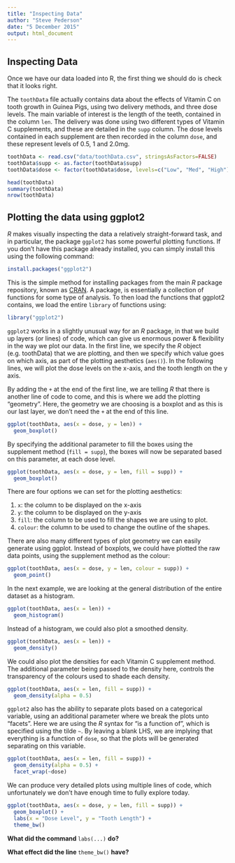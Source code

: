 ```yaml
---
title: "Inspecting Data"
author: "Steve Pederson"
date: "5 December 2015"
output: html_document
---
```


## Inspecting Data

Once we have our data loaded into R, the first thing we should do is check that it looks right.

The `toothData` file actually contains data about the effects of Vitamin C on tooth growth in Guinea Pigs, using two delivery methods, and three dose levels.
The main variable of interest is the length of the teeth, contained in the column `len`.
The delivery was done using two different types of Vitamin C supplements, and these are detailed in the `supp` column.
The dose levels contained in each supplement are then recorded in the column `dose`, and these represent levels of 0.5, 1 and 2.0mg.

```r
toothData <- read.csv("data/toothData.csv", stringsAsFactors=FALSE)
toothData$supp <- as.factor(toothData$supp)
toothData$dose <- factor(toothData$dose, levels=c("Low", "Med", "High"))
```

```r
head(toothData)
summary(toothData)
nrow(toothData)
```

## Plotting the data using ggplot2

*R* makes visually inspecting the data a relatively straight-forward task, and in particular, the package `ggplot2` has some powerful plotting functions.
If you don't have this package already installed, you can simply install this using the following command:

```r
install.packages("ggplot2")
```


This is the simple method for installing packages from the main *R* package repository, known as [CRAN](https://cran.r-project.org/).
A package, is essentially a collection of functions for some type of analysis.
To then load the functions that ggplot2 contains, we load the entire `library` of functions using:

```r
library("ggplot2")
```

`ggplot2` works in a slightly unusual way for an *R* package, in that we build up layers (or lines) of code, which can give us enormous power & flexibility in the way we plot our data.
In the first line, we specify the *R* object (e.g. toothData) that we are plotting, and then we specify which value goes on which axis, as part of the plotting aesthetics (`aes()`).
In the following lines, we will plot the dose levels on the x-axis, and the tooth length on the y axis.

By adding the `+` at the end of the first line, we are telling *R* that there is another line of code to come, and this is where we add the plotting "geometry".
Here, the geometry we are choosing is a boxplot and as this is our last layer, we don't need the `+` at the end of this line.

```r
ggplot(toothData, aes(x = dose, y = len)) +
  geom_boxplot()
```

By specifying the additional parameter to fill the boxes using the supplement method (`fill = supp`), the boxes will now be separated based on this parameter, at each dose level.


```r
ggplot(toothData, aes(x = dose, y = len, fill = supp)) +
  geom_boxplot()
```

There are four options we can set for the plotting aesthetics:

1. `x`: the column to be displayed on the x-axis
2. `y`: the column to be displayed on the y-axis
3. `fill`: the column to be used to fill the shapes we are using to plot.
4. `colour`: the column to be used to change the outline of the shapes.

There are also many different types of plot geometry we can easily generate using ggplot.
Instead of boxplots, we could have plotted the raw data points, using the supplement method as the colour:

```r
ggplot(toothData, aes(x = dose, y = len, colour = supp)) +
  geom_point()
```

In the next example, we are looking at the general distribution of the entire dataset as a histogram.

```r
ggplot(toothData, aes(x = len)) +
  geom_histogram()
```

Instead of a histogram, we could also plot a smoothed density.

```r
ggplot(toothData, aes(x = len)) +
  geom_density()
```

We could also plot the densities for each Vitamin C supplement method.
The additional parameter being passed to the density here, controls the transparency of the colours used to shade each density.

```r
ggplot(toothData, aes(x = len, fill = supp)) +
  geom_density(alpha = 0.5)
```

`ggplot2` also has the ability to separate plots based on a categorical variable, using an additional parameter where we break the plots unto "facets".
Here we are using the *R* syntax for "is a function of", which is specified using the tilde `~`.
By leaving a blank LHS, we are implying that everything is a function of `dose`, so that the plots will be generated separating on this variable.

```r
ggplot(toothData, aes(x = len, fill = supp)) +
  geom_density(alpha = 0.5) +
  facet_wrap(~dose)
```

We can produce very detailed plots using multiple lines of code, which unfortunately we don't have enough time to fully explore today.
```r
ggplot(toothData, aes(x = dose, y = len, fill = supp)) +
  geom_boxplot() +
  labs(x = "Dose Level", y = "Tooth Length") +
  theme_bw()
```

**What did the command **`labs(...)` **do?**

**What effect did the line **`theme_bw()` **have?**